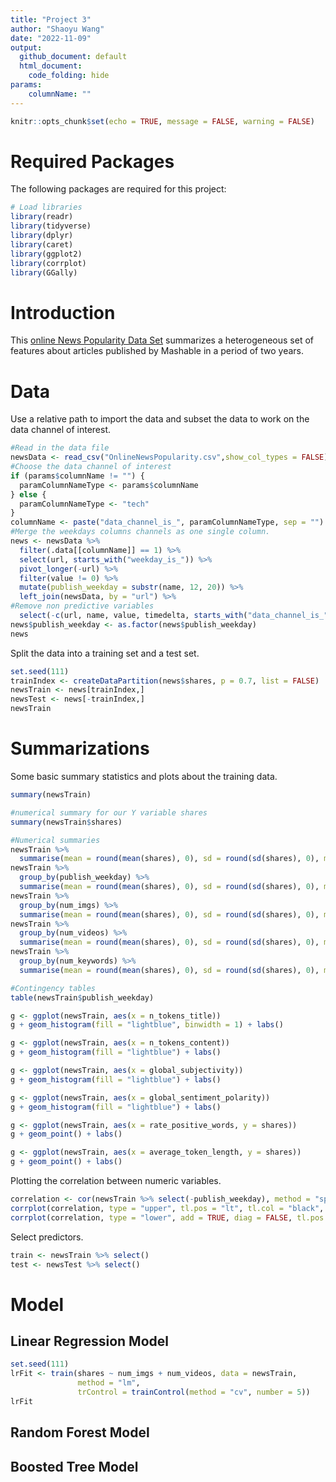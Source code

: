 ```yaml
---
title: "Project 3"
author: "Shaoyu Wang"
date: "2022-11-09"
output: 
  github_document: default
  html_document:
    code_folding: hide
params:
    columnName: ""
---
```


```r
knitr::opts_chunk$set(echo = TRUE, message = FALSE, warning = FALSE)
```

# Required Packages

The following packages are required for this project:
```r
# Load libraries
library(readr)
library(tidyverse)
library(dplyr)
library(caret)
library(ggplot2)
library(corrplot)
library(GGally)
```

# Introduction

This [online News Popularity Data Set](https://archive.ics.uci.edu/ml/datasets/Online+News+Popularity) summarizes a heterogeneous set of features about articles published by Mashable in a period of two years.


# Data

Use a relative path to import the data and subset the data to work on the data channel of interest.

```r
#Read in the data file
newsData <- read_csv("OnlineNewsPopularity.csv",show_col_types = FALSE)
#Choose the data channel of interest
if (params$columnName != "") {
  paramColumnNameType <- params$columnName
} else {
  paramColumnNameType <- "tech"
}
columnName <- paste("data_channel_is_", paramColumnNameType, sep = "")
#Merge the weekdays columns channels as one single column.
news <- newsData %>% 
  filter(.data[[columnName]] == 1) %>% 
  select(url, starts_with("weekday_is_")) %>% 
  pivot_longer(-url) %>% 
  filter(value != 0) %>% 
  mutate(publish_weekday = substr(name, 12, 20)) %>% 
  left_join(newsData, by = "url") %>% 
#Remove non predictive variables
  select(-c(url, name, value, timedelta, starts_with("data_channel_is_"), starts_with("weekday_is_")))
news$publish_weekday <- as.factor(news$publish_weekday)
news
```

Split the data into a training set and a test set.
```r
set.seed(111)
trainIndex <- createDataPartition(news$shares, p = 0.7, list = FALSE)
newsTrain <- news[trainIndex,]
newsTest <- news[-trainIndex,]
newsTrain
```

# Summarizations

Some basic summary statistics and plots about the training data.
```r
summary(newsTrain)
```

```r
#numerical summary for our Y variable shares
summary(newsTrain$shares)
```

```r
#Numerical summaries
newsTrain %>% 
  summarise(mean = round(mean(shares), 0), sd = round(sd(shares), 0), median = round(median(shares), 0), IQR = round(IQR(shares), 0))
newsTrain %>% 
  group_by(publish_weekday) %>% 
  summarise(mean = round(mean(shares), 0), sd = round(sd(shares), 0), median = round(median(shares), 0), IQR = round(IQR(shares), 0))
newsTrain %>% 
  group_by(num_imgs) %>% 
  summarise(mean = round(mean(shares), 0), sd = round(sd(shares), 0), median = round(median(shares), 0), IQR = round(IQR(shares), 0))
newsTrain %>% 
  group_by(num_videos) %>% 
  summarise(mean = round(mean(shares), 0), sd = round(sd(shares), 0), median = round(median(shares), 0), IQR = round(IQR(shares), 0))
newsTrain %>% 
  group_by(num_keywords) %>% 
  summarise(mean = round(mean(shares), 0), sd = round(sd(shares), 0), median = round(median(shares), 0), IQR = round(IQR(shares), 0))
```

```r
#Contingency tables
table(newsTrain$publish_weekday)
```

```r
g <- ggplot(newsTrain, aes(x = n_tokens_title))
g + geom_histogram(fill = "lightblue", binwidth = 1) + labs()
```
```r
g <- ggplot(newsTrain, aes(x = n_tokens_content))
g + geom_histogram(fill = "lightblue") + labs()
```

```r
g <- ggplot(newsTrain, aes(x = global_subjectivity))
g + geom_histogram(fill = "lightblue") + labs()
```

```r
g <- ggplot(newsTrain, aes(x = global_sentiment_polarity))
g + geom_histogram(fill = "lightblue") + labs()
```

```r
g <- ggplot(newsTrain, aes(x = rate_positive_words, y = shares))
g + geom_point() + labs()
```

```r
g <- ggplot(newsTrain, aes(x = average_token_length, y = shares))
g + geom_point() + labs()
```

Plotting the correlation between numeric variables.
```r
correlation <- cor(newsTrain %>% select(-publish_weekday), method = "spearman")
corrplot(correlation, type = "upper", tl.pos = "lt", tl.col = "black", tl.cex = 0.5, mar = c(2, 0, 1, 0)) 
corrplot(correlation, type = "lower", add = TRUE, diag = FALSE, tl.pos = "n", number.cex = 0.5)
```




Select predictors.
```r
train <- newsTrain %>% select()
test <- newsTest %>% select()
```

# Model

## Linear Regression Model
```r
set.seed(111)
lrFit <- train(shares ~ num_imgs + num_videos, data = newsTrain,
               method = "lm",
               trControl = trainControl(method = "cv", number = 5))
lrFit
```


## Random Forest Model


## Boosted Tree Model



















